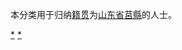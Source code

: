 {{Catnav|頁面分類|各種主題的頁面分類|依中国各省来作的分类|各地中国人|山东人|日照人}}
{{Catnav|頁面分類|人物|各國人物|中国人|各地中国人|山东人|日照人}}

本分类用于归纳[[籍贯|籍贯]]为[[山东省|山东省]][[莒縣|莒縣]]的人士。

[[Category:日照人|*]]
[[Category:莒縣|*]]